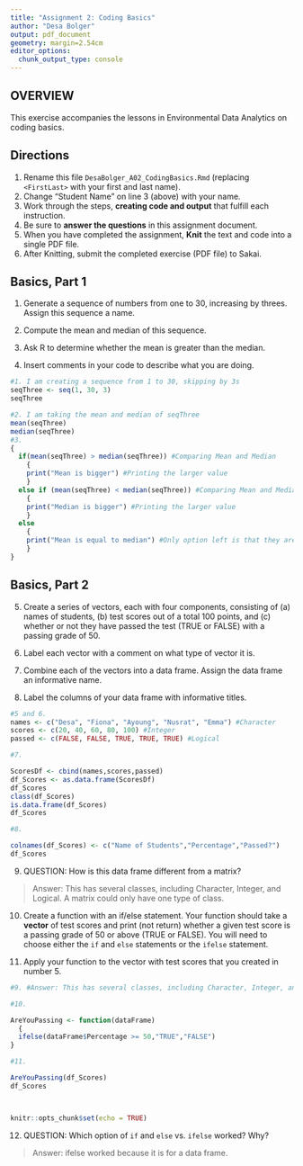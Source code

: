 ```yaml
---
title: "Assignment 2: Coding Basics"
author: "Desa Bolger"
output: pdf_document
geometry: margin=2.54cm
editor_options: 
  chunk_output_type: console
---
```


## OVERVIEW

This exercise accompanies the lessons in Environmental Data Analytics on coding basics.

## Directions

1.  Rename this file `DesaBolger_A02_CodingBasics.Rmd` (replacing `<FirstLast>` with your first and last name).
2.  Change "Student Name" on line 3 (above) with your name.
3.  Work through the steps, **creating code and output** that fulfill each instruction.
4.  Be sure to **answer the questions** in this assignment document.
5.  When you have completed the assignment, **Knit** the text and code into a single PDF file.
6.  After Knitting, submit the completed exercise (PDF file) to Sakai.

## Basics, Part 1

1.  Generate a sequence of numbers from one to 30, increasing by threes. Assign this sequence a name.

2.  Compute the mean and median of this sequence.

3.  Ask R to determine whether the mean is greater than the median.

4.  Insert comments in your code to describe what you are doing.

```r
#1. I am creating a sequence from 1 to 30, skipping by 3s
seqThree <- seq(1, 30, 3)
seqThree

#2. I am taking the mean and median of seqThree
mean(seqThree)
median(seqThree)
#3. 
{
  if(mean(seqThree) > median(seqThree)) #Comparing Mean and Median
    {
    print("Mean is bigger") #Printing the larger value
    } 
  else if (mean(seqThree) < median(seqThree)) #Comparing Mean and Median
    {
    print("Median is bigger") #Printing the larger value
    }
  else 
    {
    print("Mean is equal to median") #Only option left is that they are equal
    }
}

```

## Basics, Part 2

5.  Create a series of vectors, each with four components, consisting of (a) names of students, (b) test scores out of a total 100 points, and (c) whether or not they have passed the test (TRUE or FALSE) with a passing grade of 50.

6.  Label each vector with a comment on what type of vector it is.

7.  Combine each of the vectors into a data frame. Assign the data frame an informative name.

8.  Label the columns of your data frame with informative titles.

```r
#5 and 6.
names <- c("Desa", "Fiona", "Ayoung", "Nusrat", "Emma") #Character
scores <- c(20, 40, 60, 80, 100) #Integer
passed <- c(FALSE, FALSE, TRUE, TRUE, TRUE) #Logical

#7.

ScoresDf <- cbind(names,scores,passed)
df_Scores <- as.data.frame(ScoresDf)
df_Scores
class(df_Scores)
is.data.frame(df_Scores) 
df_Scores

#8. 

colnames(df_Scores) <- c("Name of Students","Percentage","Passed?")
df_Scores
```

9.  QUESTION: How is this data frame different from a matrix?

> Answer: This has several classes, including Character, Integer, and Logical.  A matrix could only have one type of class. 

10. Create a function with an if/else statement. Your function should take a **vector** of test scores and print (not return) whether a given test score is a passing grade of 50 or above (TRUE or FALSE). You will need to choose either the `if` and `else` statements or the `ifelse` statement.

11. Apply your function to the vector with test scores that you created in number 5.

```r

#9. #Answer: This has several classes, including Character, Integer, and Logical.  A matrix could only have one type of class. 

#10.

AreYouPassing <- function(dataFrame)
  {
  ifelse(dataFrame$Percentage >= 50,"TRUE","FALSE")
}

#11.

AreYouPassing(df_Scores)
df_Scores



knitr::opts_chunk$set(echo = TRUE)
```

12. QUESTION: Which option of `if` and `else` vs. `ifelse` worked? Why?

> Answer: ifelse worked because it is for a data frame. 
